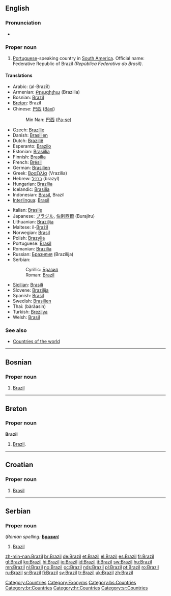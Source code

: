 ==English==
{{wikipedia}}

===Pronunciation===
* {{IPA|[brəˈzɪl]}}

===Proper noun===
{{en-proper noun}}

# [[Portuguese]]-speaking country in [[South America]]. Official name: Federative Republic of Brazil ''(República Federativa do Brasil)''.

====Translations====
{{trans-top|Portuguese-speaking country in South America}}
* Arabic: {{Arab|[[البرازيل]]}} (al-Brazīl) {{m}}
* Armenian: [[Բրազիլիա]] (Brazilia)
* Bosnian: [[Brazil#Bosnian|Brazil]] {{m}}
* [[Breton]]: Brazil
* Chinese: [[巴西]] ([[Bāxī]])
*: Min Nan: [[巴西]] ([[Pa-se]])
* Czech: [[Brazílie]] {{f}}
* Danish: [[Brasilien]]
* Dutch: [[Brazilië]]
* Esperanto: [[Brazilo]]
* Estonian: [[Brasiilia]]
* Finnish: [[Brasilia]]
* French: [[Brésil]] {{m}}
* German: [[Brasilien]] {{n}}
* Greek: [[Βραζιλία]] (Vrazilía) {{f}}
* Hebrew: [[ברזיל]] (brazyl)
* Hungarian: [[Brazília]]
* Icelandic: [[Brasilía]] {{f}}
* Indonesian: [[Brasil]], Brazil
* [[Interlingua]]: [[Brasil]]
{{trans-mid}}
* Italian: [[Brasile]] {{m}}
* Japanese: [[ブラジル]], [[伯剌西爾]] (Burajiru)
* Lithuanian: [[Brazilija]]  {{f}}
* Maltese: il-[[Brażil]]
* Norwegian: [[Brasil]]
* Polish: [[Brazylia]] {{f}}
* Portuguese: [[Brasil]] {{m}}
* Romanian: [[Brazilia]] {{f}}
* Russian: [[Бразилия]] (Brazílija) {{f}}
* Serbian:
*: Cyrillic: [[Бразил]] {{m}}
*: Roman: [[Brazil#Serbian|Brazil]] {{m}}
* [[Sicilian]]: [[Brasili]] {{m}}
* Slovene: [[Brazilija]] {{f}}
* Spanish: [[Brasil]] {{m}}
* Swedish: [[Brasilien]]
* Thai: {{Thai|[[บราซิล]]}} (bàrăasin)
* Turkish: [[Brezilya]]
* Welsh: [[Brasil]]
{{trans-bottom}}

===See also===
* [[Appendix:Countries of the world|Countries of the world]]

[[Category:Countries]]
[[Category:Exonyms]]

----

==Bosnian==

===Proper noun===
{{infl|bs|proper noun|g=m}}

# [[#English|Brazil]]

[[Category:bs:Countries]]

----

==Breton==

===Proper noun===
'''Brazil'''

# [[#English|Brazil]].

[[Category:br:Countries]]

----

==Croatian==

===Proper noun===
{{infl|hr|proper noun|g=m}}

# [[Brasil]]

[[Category:hr:Countries]]

----

==Serbian==

===Proper noun===
{{infl|sr|proper noun|g=m}} (''Roman spelling:'' '''[[Бразил#Serbian|Бразил]]''')

# [[#English|Brazil]]

[[Category:sr:Countries]]

[[zh-min-nan:Brazil]]
[[br:Brazil]]
[[de:Brazil]]
[[et:Brazil]]
[[el:Brazil]]
[[es:Brazil]]
[[fr:Brazil]]
[[gl:Brazil]]
[[ko:Brazil]]
[[hi:Brazil]]
[[io:Brazil]]
[[id:Brazil]]
[[it:Brazil]]
[[sw:Brazil]]
[[hu:Brazil]]
[[mn:Brazil]]
[[nl:Brazil]]
[[no:Brazil]]
[[oc:Brazil]]
[[nds:Brazil]]
[[pl:Brazil]]
[[pt:Brazil]]
[[ro:Brazil]]
[[ru:Brazil]]
[[sr:Brazil]]
[[fi:Brazil]]
[[sv:Brazil]]
[[tr:Brazil]]
[[uk:Brazil]]
[[zh:Brazil]]